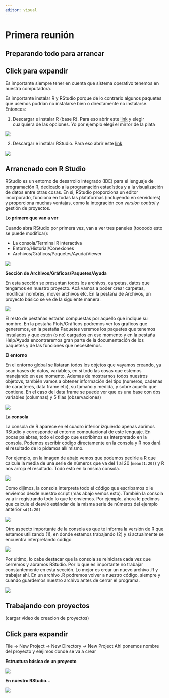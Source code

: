 ```yaml
---
editor: visual
---
```


# Primera reunión

## Preparando todo para arrancar

::: {.callout-tip collapse="true"}
## Click para expandir

Es importante siempre tener en cuenta que sistema operativo tenemos en nuestra computadora.
:::

Es importante instalar R y RStudio porque de lo contrario algunos paquetes que usemos podrían no instalarse bien o directamente no instalarse. Entonces:

1.  Descargar e instalar R (base R). Para eso abrir este [link](https://cran.r-project.org/mirrors.html) y elegir cualquiera de las opciones. Yo por ejemplo elegí el mirror de la plata

![](/imgagenes/mirrorsDeCran.png){fig-align="center"}

2.  Descargar e instalar RStudio. Para eso abrir este [link]()

![](/imgagenes/instalarRestudio.png){fig-align="center"}

## Arrancnado con R Studio

RStudio es un entorno de desarrollo integrado (IDE) para el lenguaje de programación R, dedicado a la programación estadística y a la visualización de datos entre otras cosas. En si, RStudio proporciona un editor incorporado, funciona en todas las plataformas (incluyendo en servidores) y proporciona muchas ventajas, como la integración con *version control* y gestión de proyectos.

**Lo primero que van a ver**

Cuando abra RStudio por primera vez, van a ver tres paneles (toooodo esto se puede modificar):

-   La consola/Terminal R interactiva
-   Entorno/Historial/Conexiones
-   Archivos/Gráficos/Paquetes/Ayuda/Viewer

![](/imgagenes/holarstudio.png){fig-align="center"}

**Sección de Archivos/Gráficos/Paquetes/Ayuda**

En esta sección se presentan todos los archivos, carpetas, datos que tengamos en nuestro proyecto. Acá vamos a poder crear carpetas, modificar nombres, mover archivos etc. En la pestaña de Archivos, un proyecto básico se ve de la siguiente manera:

![](/imgagenes/proyecto.png){fig-align="center"}

El resto de pestañas estarán compuestas por aquello que indique su nombre. En la pestaña Plots/Gráficos podremos ver los gráficos que generemos, en la pestaña Paquetes veremos los paquetes que tenemos instalados y que estén (o no) cargados en ese momento y en la pestaña Help/Ayuda encontraremos gran parte de la documentación de los paquetes y de las funciones que necesitemos.

**El entorno**

En el entorno global se listaran todos los objetos que vayamos creando, ya sean bases de datos, variables, en si todo las cosas que estemos manejando en ese momento. Ademas de mostrarnos todos nuestros objetovs, también vamos a obtener información del tipo (numeros, cadenas de caracteres, data frame etc), su tamaño y medida, y sobre aquello que contiene. En el caso del data.frame se puede ver que es una base con dos variables (columnas) y 5 filas (observaciones)

![](/imgagenes/entorno.png){fig-align="center"}

**La consola**

La consola de R aparece en el cuadro inferior izquierdo apenas abrimos RStudio y corresponde al entorno computacional de este lenguaje. En pocas palabras, todo el codigo que escribimos es interpretado en la consola. Podemos escribir código directamente en la consola y R nos dará el resultado de lo pidamos allí mismo.

Por ejemplo, en la imagen de abajo vemos que podemos pedirle a R que calcule la media de una serie de números que va del 1 al 20 (`mean(1:20)`) y R nos arroja el resultado. Todo esto en la misma consola.

![](/imgagenes/consola_sola.png){fig-align="center"}

Como dijimos, la consola interpreta todo el código que escribamos o le enviemos desde nuestro script (más abajo vemos esto). También la consola va a ir registrando todo lo que le enviemos. Por ejemplo, ahora le pedimos que calcule el desvió estándar de la misma serie de números del ejemplo anterior `sd(1:20)`

![](/imgagenes/consola_sola2.png){fig-align="center"}

Otro aspecto importante de la consola es que te informa la versión de R que estamos utilizando (1), en donde estamos trabajando (2) y si actualmente se encuentra interpretando código

![](/imgagenes/consola_sola3.png){fig-align="center"}

Por ultimo, lo cabe destacar que la consola se reiniciara cada vez que cerremos y abramos RStudio. Por lo que es importante no trabajar constantemente en esta sección. Lo mejor es crear un nuevo archivo .R y trabajar ahi. En un archivo .R podremos volver a nuestro código, siempre y cuando guardemos nuestro archivo antes de cerrar el programa.

![](/imgagenes/crearArchivo.png){fig-align="center"}

## Trabajando con proyectos

(cargar video de creacion de proyectos)

::: {.callout-tip collapse="true"}
## Click para expandir

File -\> New Project -\> New Directory -\> New Project Ahi ponemos nombre del proyecto y elejimos donde se va a crear
:::

**Estructura básica de un proyecto**

![](/imgagenes/proyecto2.png){fig-align="center"}

**En nuestro RStudio...**

![](/imgagenes/proyecto.png){fig-align="center"}
